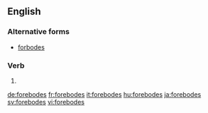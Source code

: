 ==English==

===Alternative forms===
* [[forbodes]] {{qualifier|much less commonly used}}

===Verb===
{{head|en}}

# {{en-third-person singular of|forebode}}

[[de:forebodes]]
[[fr:forebodes]]
[[it:forebodes]]
[[hu:forebodes]]
[[ja:forebodes]]
[[sv:forebodes]]
[[vi:forebodes]]